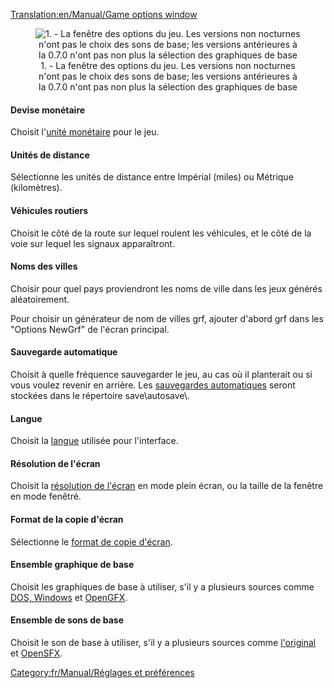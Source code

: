 [[Translation:en/Manual/Game options window]]
{{fr/Table des matières}}
<center>[[File:fr/Manual/Game options.png|center|frame|1. - La fenêtre des options du jeu. Les versions non nocturnes n'ont pas le choix des sons de base; les versions antérieures à la 0.7.0 n'ont pas non plus la sélection des graphiques de base]]</center>

====Devise monétaire====
Choisit l'[[fr/Archive/Manual/Settings/Monnaie|unité monétaire]] pour le jeu.

====Unités de distance====
Sélectionne les unités de distance entre Impérial (miles) ou Métrique (kilomètres).

====Véhicules routiers====
Choisit le côté de la route sur lequel roulent les véhicules, et le côté de la voie sur lequel les signaux apparaîtront.

====Noms des villes====
Choisir pour quel pays proviendront les noms de ville dans les jeux générés aléatoirement.

Pour choisir un générateur de nom de villes grf, ajouter d'abord grf dans les "Options NewGrf" de l'écran principal.

====Sauvegarde automatique====
Choisit à quelle fréquence sauvegarder le jeu, au cas où il planterait ou si vous voulez revenir en arrière. Les [[fr/Archive/Manual/Settings/Sauvegarde automatique|sauvegardes automatiques]] seront stockées dans le répertoire save\autosave\.

====Langue====
Choisit la [[fr/Archive/Manual/Settings/Langue|langue]] utilisée pour l'interface.

====Résolution de l'écran====
Choisit la [[fr/Archive/Manual/Settings/Résolution|résolution de l'écran]] en mode plein écran, ou la taille de la fenêtre en mode fenêtré.

====Format de la copie d'écran====
Sélectionne le [[fr/Archive/Manual/Settings/Format de copie d'écran|format de copie d'écran]].

====Ensemble graphique de base====
Choisit les graphiques de base à utiliser, s'il y a plusieurs sources comme [[fr/Archive/Manual/FAQ d'installation#quels-fichiers-sont-necessaires-de-ttd|DOS, Windows]] et [[fr/Archive/Community/Remplacement de graphiques|OpenGFX]].

====Ensemble de sons de base====
Choisit le son de base à utiliser, s'il y a plusieurs sources comme [[fr/Archive/Manual/FAQ d'installation#quels-fichiers-sont-necessaires-de-ttd|l'original]] et  [[fr/Archive/Community/Remplacement des effets sonores|OpenSFX]].


[[Category:fr/Manual/Réglages et préférences]]